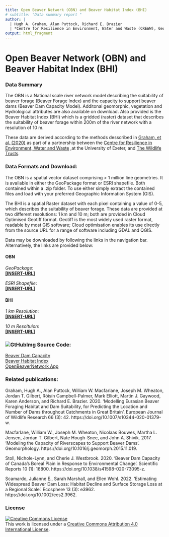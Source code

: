 ```yaml
---
title: Open Beaver Network (OBN) and Beaver Habitat Index (BHI)
# subtitle: "Data summary report "
author: | 
  | Hugh A. Graham, Alan Puttock, Richard E. Brazier
  | *Centre for Resilience in Environment, Water and Waste (CREWW), Geography, College of Life and  Environmental Sciences, University of Exeter, Exeter, UK*
output: html_fragment
---
```


# Open Beaver Network (OBN) and Beaver Habitat Index (BHI)
### Data Summary

The OBN is a National scale river network model describing the suitability of 
beaver forage (Beaver Forage Index) and the capacity to support beaver dams 
(Beaver Dam Capacity Model). Additonal geomorphic, vegetation and Hydrological 
attributes are also available on download. Also provided is the Beaver Habitat 
Index (BHI) which is a gridded (raster) dataset that describes the suitability 
of beaver forage within 200m of the river network with a resolution of 10 m. 

These data are derived according to the methods desscribed in 
<a href="https://link.springer.com/content/pdf/10.1007/s10344-020-01379-w.pdf" target="_blank">Graham, et al. (2020)</a> 
as part of a partnership between the 
<a href="https://www.exeter.ac.uk/research/creww/" target="_blank">Centre for Resilience in Environment, Water and Waste</a> 
,at the University of Exeter, and 
<a href="https://www.wildlifetrusts.org/" target="_blank">The Wildlife Trusts</a>.


### Data Formats and Download:  

The OBN is a spatial vector dataset comprising > 1 million line geometries. It is 
available in either the GeoPackage format or ESRI shapefile. Both contained 
within a .zip folder. To use either simply extract the contained files and load 
with your preferred Geographic Information System (GIS). 

The BHI is a spatial Raster dataset with each pixel containing a value of 0-5, 
which describes the suitability of beaver forage. These data are provided at two 
different resolutions: 1 km and 10 m; both are provided in Cloud Optimised Geotiff
format. Geotiff is the most widely used raster format, readable by most GIS 
software; Cloud optimisation enables its use directly from the source URL for 
a range of software including GDAL and QGIS.

Data may be downloaded by following the links in the navigation bar. Alternatively,
the links are provided below:

#### OBN
*GeoPackage*:  
<a href="**[INSERT-URL]**" target="_blank">**[INSERT-URL]**</a>  

*ESRI Shapefile*:  
<a href="**[INSERT-URL]**" target="_blank">**[INSERT-URL]**</a>  

#### BHI
*1 km Resolution*:  
<a href="**[INSERT-URL]**" target="_blank">**[INSERT-URL]**</a>  
  
*10 m Resoltuion*:  
<a href="**[INSERT-URL]**" target="_blank">**[INSERT-URL]**</a>  

###  ![GtHubImg](GitHub-Mark-32px.png) Source Code:  
<a href="https://github.com/h-a-graham/BDC_V1.2" target="_blank">Beaver Dam Capacity</a>  
<a href="https://github.com/h-a-graham/BeaverNetwork-GB" target="_blank">Beaver Habitat Index</a>  
<a href="https://github.com/exeter-creww/beaver-network-app" target="_blank">OpenBeaverNetwork App</a>  



### Related publications:

Graham, Hugh A., Alan Puttock, William W. Macfarlane, Joseph M. Wheaton, Jordan T. Gilbert, Róisín Campbell-Palmer, Mark Elliott, Martin J. Gaywood, Karen Anderson, and Richard E. Brazier. 2020. ‘Modelling Eurasian Beaver Foraging Habitat and Dam Suitability, for Predicting the Location and Number of Dams throughout Catchments in Great Britain’. European Journal of Wildlife Research 66 (3): 42. https://doi.org/10.1007/s10344-020-01379-w.

Macfarlane, William W., Joseph M. Wheaton, Nicolaas Bouwes, Martha L. Jensen, Jordan T. Gilbert, Nate Hough-Snee, and John A. Shivik. 2017. ‘Modeling the Capacity of Riverscapes to Support Beaver Dams’. Geomorphology. https://doi.org/10.1016/j.geomorph.2015.11.019.

Stoll, Nichole-Lynn, and Cherie J. Westbrook. 2020. ‘Beaver Dam Capacity of Canada’s Boreal Plain in Response to Environmental Change’. Scientific Reports 10 (1): 16800. https://doi.org/10.1038/s41598-020-73095-z.

Scamardo, Julianne E., Sarah Marshall, and Ellen Wohl. 2022. ‘Estimating Widespread Beaver Dam Loss: Habitat Decline and Surface Storage Loss at a Regional Scale’. Ecosphere 13 (3): e3962. https://doi.org/10.1002/ecs2.3962.


### License

<a rel="license" href="http://creativecommons.org/licenses/by/4.0/" target="_blank"><img alt="Creative Commons License" style="border-width:0" src="https://i.creativecommons.org/l/by/4.0/88x31.png" /></a><br />This work is licensed under a <a rel="license" href="http://creativecommons.org/licenses/by/4.0/" target="_blank">Creative Commons Attribution 4.0 International License</a>.
